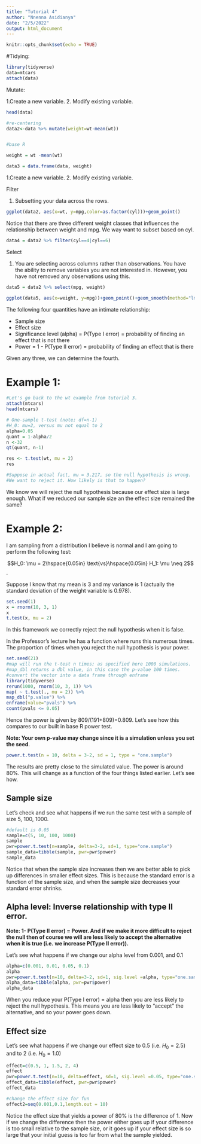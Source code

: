 ```yaml
---
title: "Tutorial 4"
author: "Nnenna Asidianya"
date: "2/5/2022"
output: html_document
---
```


```r
knitr::opts_chunk$set(echo = TRUE)
```

#Tidying:


```r
library(tidyverse)
data=mtcars
attach(data)
```


Mutate:

1.Create a new variable.
2. Modify existing variable.

```r
head(data)

#re-centering
data2<-data %>% mutate(weight=wt-mean(wt))


#base R

weight = wt -mean(wt)

data3 = data.frame(data, weight)
```
1.Create a new variable.
2. Modify existing variable. 

Filter

1. Subsetting your data across the rows. 

```r
ggplot(data2, aes(x=wt, y=mpg,color=as.factor(cyl)))+geom_point()
```
Notice that there are three different weight classes that influences the relationship between weight and mpg. We way want to subset based on cyl. 

```r
data4 = data2 %>% filter(cyl==4|cyl==6)
```


Select

1. You are selecting across columns rather than observations. You have the ability to remove variables you are not interested in. However, you have not removed any observations using this.

```r
data5 = data2 %>% select(mpg, weight)

ggplot(data5, aes(x=weight, y=mpg))+geom_point()+geom_smooth(method="lm", se=F)
```



The following four quantities have an intimate relationship:

* Sample size
* Effect size
* Significance level (alpha) = P(Type I error) = probability of finding an effect that is not there
* Power = 1 - P(Type II error) = probability of finding an effect that is there

Given any three, we can determine the fourth.

# Example 1:

```r
#Let's go back to the wt example from tutorial 3.
attach(mtcars)
head(mtcars)

# One-sample t-test (note; df=n-1)
#H_0: mu=2, versus mu not equal to 2
alpha=0.05
quant = 1-alpha/2
n <-32
qt(quant, n-1)

res <- t.test(wt, mu = 2)
res

#Suppose in actual fact, mu = 3.217, so the null hypothesis is wrong. 
#We want to reject it. How likely is that to happen? 
```

We know we will reject the null hypothesis because our effect size is large enough. What if we reduced our sample size an the effect size remained the same?

# Example 2:

I am sampling from a distribution I believe is normal and I am going to perform the following test:

$$H_0: \mu = 2\hspace{0.05in} \text{vs}\hspace{0.05in}  H_1: \mu \neq 2$$. 

Suppose I know that my mean is 3 and my variance is  1 (actually the standard deviation of the weight variable is 0.978).


```r
set.seed(1)
x = rnorm(10, 3, 1)
x
t.test(x, mu = 2)

```


In this framework we correctly reject the null hypothesis when it is false. 


In the Professor's lecture he has a function where runs this numerous times. The proportion of times when you reject the null hypothesis is your power. 

```r
set.seed(21)
#map will run the t-test n times; as specified here 1000 simulations.
#map_dbl returns a dbl value, in this case the p-value 100 times. 
#convert the vector into a data frame through enframe
library(tidyverse)
rerun(1000, rnorm(10, 3, 1)) %>%
map( ~ t.test(., mu = 2)) %>%
map_dbl("p.value") %>%
enframe(value="pvals") %>%
count(pvals <= 0.05)

```

Hence the power is given by 809/(191+809)=0.809. Let's see how this  compares to our built in base R power test. 

**Note: Your own p-value may change since it is a simulation unless you set the seed**.

```r
power.t.test(n = 10, delta = 3-2, sd = 1, type = "one.sample")
```



The results are pretty close to the simulated value. The power is around 80%. This will change as a function of the four things listed earlier. Let's see how.

## Sample size

Let's check and see what happens if we run the same test with a sample of size 5, 100, 1000. 

```r
#default is 0.05
sample=c(5, 10, 100, 1000)
sample
pwr=power.t.test(n=sample, delta=3-2, sd=1, type="one.sample")
sample_data=tibble(sample, pwr=pwr$power)
sample_data
```

Notice that when the sample size increases then we are better able to pick up differences in smaller effect sizes. This is because the standard error is a function of the sample size, and when the sample size decreases your standard error shrinks. 

## Alpha level: Inverse relationship with type II error. 

**Note: 1- P(Type II error) = Power. And if we make it more difficult to reject the null then of course we will are less likely to accept the alternative when it is true (i.e. we increase P(Type II error)). **

Let's see what happens if we change our alpha level from 0.001, and 0.1

```r
alpha=c(0.001, 0.01, 0.05, 0.1)
alpha
pwr=power.t.test(n=10, delta=3-2, sd=1, sig.level =alpha, type="one.sample")
alpha_data=tibble(alpha, pwr=pwr$power)
alpha_data
```

When you reduce your P(Type I error) = alpha then you are less likely to reject the null hypothesis. This means you are less likely to "accept" the alternative, and so your power goes down. 

## Effect size

Let's see what happens if we change our effect size to 0.5 (i.e. $H_0 = 2.5$) and to 2 (i.e. $H_0 = 1.0$)


```r
effect=c(0.5, 1, 1.5, 2, 4)
effect
pwr=power.t.test(n=10, delta=effect, sd=1, sig.level =0.05, type="one.sample")
effect_data=tibble(effect, pwr=pwr$power)
effect_data

#change the effect size for fun
effect2=seq(0.001,0.1,length.out = 10)
```
Notice the effect size that yields a power of 80% is the difference of 1. Now if we change the difference then the power either goes up if your difference is too small relative to the sample size, or it goes up if your effect size is so large that your initial guess is too far from what the sample yielded. 
